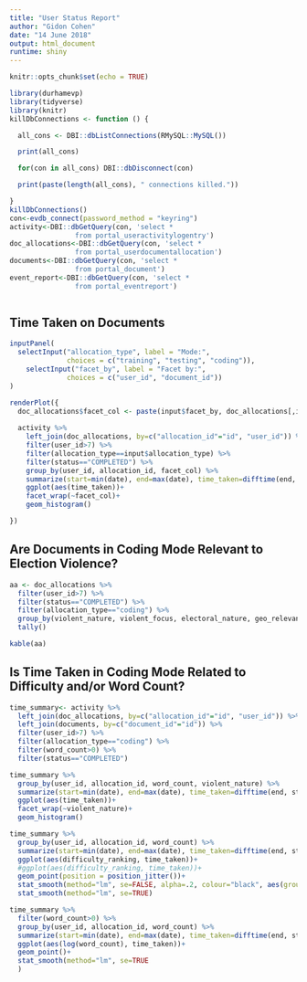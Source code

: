```yaml
---
title: "User Status Report"
author: "Gidon Cohen"
date: "14 June 2018"
output: html_document
runtime: shiny
---
```


```r
knitr::opts_chunk$set(echo = TRUE)

library(durhamevp)
library(tidyverse)
library(knitr)
killDbConnections <- function () {

  all_cons <- DBI::dbListConnections(RMySQL::MySQL())

  print(all_cons)

  for(con in all_cons) DBI::dbDisconnect(con)

  print(paste(length(all_cons), " connections killed."))

}
killDbConnections()
con<-evdb_connect(password_method = "keyring")
activity<-DBI::dbGetQuery(con, 'select *
                from portal_useractivitylogentry')
doc_allocations<-DBI::dbGetQuery(con, 'select *
                from portal_userdocumentallocation')
documents<-DBI::dbGetQuery(con, 'select *
                from portal_document')
event_report<-DBI::dbGetQuery(con, 'select *
                from portal_eventreport')



```

## Time Taken on Documents


```r

inputPanel(
  selectInput("allocation_type", label = "Mode:",
              choices = c("training", "testing", "coding")),
    selectInput("facet_by", label = "Facet by:",
              choices = c("user_id", "document_id"))
)

renderPlot({
  doc_allocations$facet_col <- paste(input$facet_by, doc_allocations[,input$facet_by])
  
  activity %>%
    left_join(doc_allocations, by=c("allocation_id"="id", "user_id")) %>%
    filter(user_id>7) %>%
    filter(allocation_type==input$allocation_type) %>%
    filter(status=="COMPLETED") %>%
    group_by(user_id, allocation_id, facet_col) %>%
    summarize(start=min(date), end=max(date), time_taken=difftime(end, start)) %>%
    ggplot(aes(time_taken))+
    facet_wrap(~facet_col)+
    geom_histogram()

})
```

## Are Documents in Coding Mode Relevant to Election Violence?

```r

aa <- doc_allocations %>%
  filter(user_id>7) %>%
  filter(status=="COMPLETED") %>%
  filter(allocation_type=="coding") %>%
  group_by(violent_nature, violent_focus, electoral_nature, geo_relevant, time_relevant) %>%
  tally()

kable(aa)
```

## Is Time Taken in Coding Mode Related to Difficulty and/or Word Count?

```r

time_summary<- activity %>%
  left_join(doc_allocations, by=c("allocation_id"="id", "user_id")) %>%
  left_join(documents, by=c("document_id"="id")) %>%
  filter(user_id>7) %>%
  filter(allocation_type=="coding") %>%
  filter(word_count>0) %>%
  filter(status=="COMPLETED") 

time_summary %>%
  group_by(user_id, allocation_id, word_count, violent_nature) %>%
  summarize(start=min(date), end=max(date), time_taken=difftime(end, start), difficulty_ranking=mean(difficulty_ranking)) %>%
  ggplot(aes(time_taken))+
  facet_wrap(~violent_nature)+
  geom_histogram()

time_summary %>%
  group_by(user_id, allocation_id, word_count) %>%
  summarize(start=min(date), end=max(date), time_taken=difftime(end, start), difficulty_ranking=mean(difficulty_ranking)) %>%
  ggplot(aes(difficulty_ranking, time_taken))+
  #ggplot(aes(difficulty_ranking, time_taken))+
  geom_point(position = position_jitter())+
  stat_smooth(method="lm", se=FALSE, alpha=.2, colour="black", aes(group=user_id))+
  stat_smooth(method="lm", se=TRUE) 

time_summary %>%
  filter(word_count>0) %>%
  group_by(user_id, allocation_id, word_count) %>%
  summarize(start=min(date), end=max(date), time_taken=difftime(end, start), difficulty_ranking=mean(difficulty_ranking)) %>%
  ggplot(aes(log(word_count), time_taken))+
  geom_point()+
  stat_smooth(method="lm", se=TRUE
  )


```



